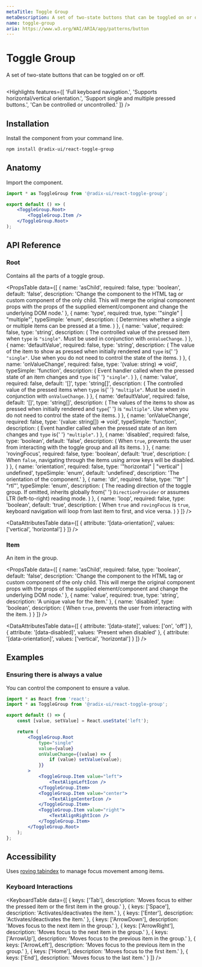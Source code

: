 ```yaml
---
metaTitle: Toggle Group
metaDescription: A set of two-state buttons that can be toggled on or off.
name: toggle-group
aria: https://www.w3.org/WAI/ARIA/apg/patterns/button
---
```


# Toggle Group

<Description>A set of two-state buttons that can be toggled on or off.</Description>

<HeroContainer>
	<ToggleGroupDemo />
</HeroContainer>

```jsx hero template=ToggleGroup

```

<Highlights
	features={[
		'Full keyboard navigation.',
		'Supports horizontal/vertical orientation.',
		'Support single and multiple pressed buttons.',
		'Can be controlled or uncontrolled.'
	]}
/>

## Installation

Install the component from your command line.

```bash
npm install @radix-ui/react-toggle-group
```

## Anatomy

Import the component.

```jsx
import * as ToggleGroup from '@radix-ui/react-toggle-group';

export default () => (
	<ToggleGroup.Root>
		<ToggleGroup.Item />
	</ToggleGroup.Root>
);
```

## API Reference

### Root

Contains all the parts of a toggle group.

<PropsTable
	data={[
		{
			name: 'asChild',
			required: false,
			type: 'boolean',
			default: 'false',
			description:
				'Change the component to the HTML tag or custom component of the only child. This will merge the original component props with the props of the supplied element/component and change the underlying DOM node.'
		},
		{
			name: 'type',
			required: true,
			type: '"single" | "multiple"',
			typeSimple: 'enum',
			description: (
				<span>Determines whether a single or multiple items can be pressed at a time.</span>
			)
		},
		{
			name: 'value',
			required: false,
			type: 'string',
			description: (
				<span>
					The controlled value of the pressed item when <Code>type</Code> is <Code>"single"</Code>.
					Must be used in conjunction with <Code>onValueChange</Code>.
				</span>
			)
		},
		{
			name: 'defaultValue',
			required: false,
			type: 'string',
			description: (
				<span>
					The value of the item to show as pressed when initially rendered and <Code>type</Code> is{' '}
					<Code>"single"</Code>. Use when you do not need to control the state of the items.
				</span>
			)
		},
		{
			name: 'onValueChange',
			required: false,
			type: '(value: string) => void',
			typeSimple: 'function',
			description: (
				<span>
					Event handler called when the pressed state of an item changes and <Code>type</Code> is{' '}
					<Code>"single"</Code>.
				</span>
			)
		},
		{
			name: 'value',
			required: false,
			default: '[]',
			type: 'string[]',
			description: (
				<span>
					The controlled value of the pressed items when <Code>type</Code> is{' '}
					<Code>"multiple"</Code>. Must be used in conjunction with <Code>onValueChange</Code>.
				</span>
			)
		},
		{
			name: 'defaultValue',
			required: false,
			default: '[]',
			type: 'string[]',
			description: (
				<span>
					The values of the items to show as pressed when initially rendered and <Code>type</Code>{' '}
					is <Code>"multiple"</Code>. Use when you do not need to control the state of the items.
				</span>
			)
		},
		{
			name: 'onValueChange',
			required: false,
			type: '(value: string[]) => void',
			typeSimple: 'function',
			description: (
				<span>
					Event handler called when the pressed state of an item changes and <Code>type</Code> is{' '}
					<Code>"multiple"</Code>.
				</span>
			)
		},
		{
			name: 'disabled',
			required: false,
			type: 'boolean',
			default: 'false',
			description: (
				<span>
					When <Code>true</Code>, prevents the user from interacting with the toggle group and all
					its items.
				</span>
			)
		},
		{
			name: 'rovingFocus',
			required: false,
			type: 'boolean',
			default: 'true',
			description: (
				<span>
					When <Code>false</Code>, navigating through the items using arrow keys will be disabled.
				</span>
			)
		},
		{
			name: 'orientation',
			required: false,
			type: '"horizontal" | "vertical" | undefined',
			typeSimple: 'enum',
			default: 'undefined',
			description: 'The orientation of the component.'
		},
		{
			name: 'dir',
			required: false,
			type: '"ltr" | "rtl"',
			typeSimple: 'enum',
			description: (
				<span>
					The reading direction of the toggle group. If omitted, inherits globally from{' '}
					<Code>DirectionProvider</Code> or assumes LTR (left-to-right) reading mode.
				</span>
			)
		},
		{
			name: 'loop',
			required: false,
			type: 'boolean',
			default: 'true',
			description: (
				<span>
					When <Code>true</Code> and <Code>rovingFocus</Code> is <Code>true</Code>, keyboard
					navigation will loop from last item to first, and vice versa.
				</span>
			)
		}
	]}
/>

<DataAttributesTable
	data={[
		{
			attribute: '[data-orientation]',
			values: ['vertical', 'horizontal']
		}
	]}
/>

### Item

An item in the group.

<PropsTable
	data={[
		{
			name: 'asChild',
			required: false,
			type: 'boolean',
			default: 'false',
			description:
				'Change the component to the HTML tag or custom component of the only child. This will merge the original component props with the props of the supplied element/component and change the underlying DOM node.'
		},
		{
			name: 'value',
			required: true,
			type: 'string',
			description: 'A unique value for the item.'
		},
		{
			name: 'disabled',
			type: 'boolean',
			description: (
				<span>
					When <Code>true</Code>, prevents the user from interacting with the item.
				</span>
			)
		}
	]}
/>

<DataAttributesTable
	data={[
		{
			attribute: '[data-state]',
			values: ['on', 'off']
		},
		{
			attribute: '[data-disabled]',
			values: 'Present when disabled'
		},
		{
			attribute: '[data-orientation]',
			values: ['vertical', 'horizontal']
		}
	]}
/>

## Examples

### Ensuring there is always a value

You can control the component to ensure a value.

```jsx line=5,8
import * as React from 'react';
import * as ToggleGroup from '@radix-ui/react-toggle-group';

export default () => {
	const [value, setValue] = React.useState('left');

	return (
		<ToggleGroup.Root
			type="single"
			value={value}
			onValueChange={(value) => {
				if (value) setValue(value);
			}}
		>
			<ToggleGroup.Item value="left">
				<TextAlignLeftIcon />
			</ToggleGroup.Item>
			<ToggleGroup.Item value="center">
				<TextAlignCenterIcon />
			</ToggleGroup.Item>
			<ToggleGroup.Item value="right">
				<TextAlignRightIcon />
			</ToggleGroup.Item>
		</ToggleGroup.Root>
	);
};
```

## Accessibility

Uses [roving tabindex](https://www.w3.org/TR/wai-aria-practices-1.2/examples/radio/radio.html) to manage focus movement among items.

### Keyboard Interactions

<KeyboardTable
	data={[
		{
			keys: ['Tab'],
			description: 'Moves focus to either the pressed item or the first item in the group.'
		},
		{
			keys: ['Space'],
			description: 'Activates/deactivates the item.'
		},
		{
			keys: ['Enter'],
			description: 'Activates/deactivates the item.'
		},
		{
			keys: ['ArrowDown'],
			description: 'Moves focus to the next item in the group.'
		},
		{
			keys: ['ArrowRight'],
			description: 'Moves focus to the next item in the group.'
		},
		{
			keys: ['ArrowUp'],
			description: 'Moves focus to the previous item in the group.'
		},
		{
			keys: ['ArrowLeft'],
			description: 'Moves focus to the previous item in the group.'
		},
		{
			keys: ['Home'],
			description: 'Moves focus to the first item.'
		},
		{
			keys: ['End'],
			description: 'Moves focus to the last item.'
		}
	]}
/>
